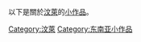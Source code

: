 {{hiddencat}}
以下是關於[[汶萊|汶萊]]的[[Wikipedia:小作品|小作品]]。
[[Category:汶萊|Category:汶萊]]
[[Category:东南亚小作品|Category:东南亚小作品]]